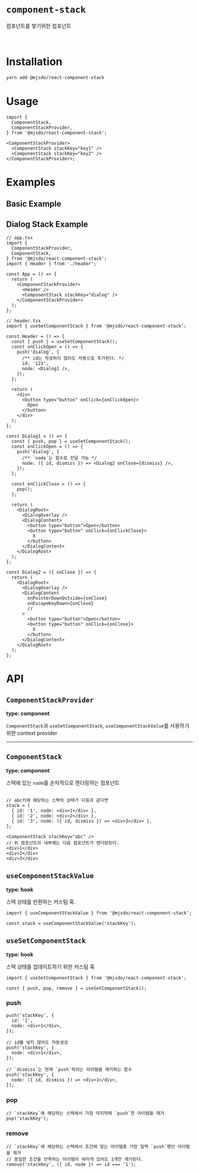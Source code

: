 
<Meta of={ComponentStackStories} />

# `component-stack`

컴포넌트를 쌓기위한 컴포넌트

<br />

# Installation

```bash
yarn add @mjsdo/react-component-stack
```

# Usage

```tsx
import {
  ComponentStack,
  ComponentStackProvider,
} from '@mjsdo/react-component-stack';

<ComponentStackProvider>
  <ComponentStack stackKey="key1" />
  <ComponentStack stackKey="key2" />
</ComponentStackProvider>;
```

# Examples

## Basic Example

## Dialog Stack Example

<Story of={ComponentStackStories.Example2} />

```tsx
// app.tsx
import {
  ComponentStackProvider,
  ComponentStack,
} from '@mjsdo/react-component-stack';
import { Header } from './header';

const App = () => {
  return (
    <ComponentStackProvider>
      <Header />
      <ComponentStack stackKey="dialog" />
    </ComponentStackProvider>
  );
};

// header.tsx
import { useSetComponentStack } from '@mjsdo/react-component-stack';

const Header = () => {
  const { push } = useSetComponentStack();
  const onClickOpen = () => {
    push('dialog', {
      /** id는 작성하지 않아도 자동으로 추가된다. */
      id: '123',
      node: <Dialog1 />,
    });
  };

  return (
    <div>
      <button type="button" onClick={onClickOpen}>
        Open
      </button>
    </div>
  );
};

const Dialog1 = () => {
  const { push, pop } = useSetComponentStack();
  const onClickOpen = () => {
    push('dialog', {
      /** `node`는 함수로 전달 가능 */
      node: ({ id, dismiss }) => <Dialog2 onClose={dismiss} />,
    });
  };

  const onClickClose = () => {
    pop();
  };

  return (
    <DialogRoot>
      <DialogOverlay />
      <DialogContent>
        <button type="button">Open</button>
        <button type="button" onClick={onClickClose}>
          X
        </button>
      </DialogContent>
    </DialogRoot>
  );
};

const Dialog2 = ({ onClose }) => {
  return (
    <DialogRoot>
      <DialogOverlay />
      <DialogContent
        onPointerDownOutside={onClose}
        onEscapeKeyDown={onClose}
        //
      >
        <button type="button">Open</button>
        <button type="button" onClick={onClose}>
          X
        </button>
      </DialogContent>
    </DialogRoot>
  );
};
```

# API

## `ComponentStackProvider`

**type: component**

`ComponentStack`과 `useSetComponentStack`, `useComponentStackValue`를 사용하기 위한 context provider

---

## `ComponentStack`

**type: component**

스택에 있는 `node`를 순차적으로 렌더링하는 컴포넌트

```tsx

// abc키에 해당하는 스택의 상태가 다음과 같다면
stack = [
  { id: '1', node: <div>1</div> },
  { id: '2', node: <div>2</div> },
  { id: '3', node: ({ id, dismiss }) => <div>3</div> },
];

<ComponentStack stackKey="abc" />
// 위 컴포넌트의 내부에는 다음 컴포넌트가 렌더링된다.
<div>1</div>
<div>2</div>
<div>3</div>

```

## `useComponentStackValue`

**type: hook**

스택 상태를 반환하는 커스텀 훅.

```tsx
import { useComponentStackValue } from '@mjsdo/react-component-stack';

const stack = useComponentStackValue('stackKey');
```

## `useSetComponentStack`

**type: hook**

스택 상태를 업데이트하기 위한 커스텀 훅

```tsx
import { useSetComponentStack } from '@mjsdo/react-component-stack';

const { push, pop, remove } = useSetComponentStack();
```

### push

```tsx
push('stackKey', {
  id: '1',
  node: <div>1</div>,
});

// id를 넣지 않아도 자동생성
push('stackKey', {
  node: <div>1</div>,
});

// `dismiss`는 현재 `push`하려는 아이템을 제거하는 함수
push('stackKey', {
  node: ({ id, dismiss }) => <div>1</div>,
});
```

### pop

```tsx
// `stackKey`에 해당하는 스택에서 가장 마지막에 `push`한 아이템을 제거
pop('stackKey');
```

### remove

```tsx
// `stackKey`에 해당하는 스택에서 조건에 맞는 아이템중 가장 일찍 `push`했던 아이템을 제거
// 동일한 조건을 만족하는 아이템이 여러개 있어도 1개만 제거된다.
remove('stackKey', ({ id, node }) => id === '1');
```
